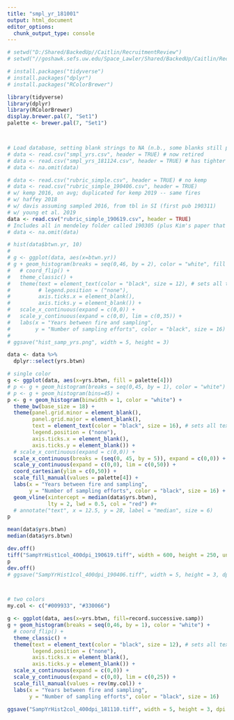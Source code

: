 ```yaml
---
title: "smpl_yr_181001"
output: html_document
editor_options: 
  chunk_output_type: console
---
```


```r
# setwd("D:/Shared/BackedUp//Caitlin/RecruitmentReview")
# setwd("//goshawk.sefs.uw.edu/Space_Lawler/Shared/BackedUp/Caitlin/RecruitmentReview")

# install.packages("tidyverse")
# install.packages("dplyr")
# install.packages("RColorBrewer")

library(tidyverse)
library(dplyr)
library(RColorBrewer)
display.brewer.pal(7, "Set1")
palette <- brewer.pal(7, "Set1")



# Load database, setting blank strings to NA (n.b., some blanks still persist...)
# data <- read.csv("smpl_yrs.csv", header = TRUE) # now retired
# data <- read.csv("smpl_yrs_181124.csv", header = TRUE) # has tighter filter re: mgmt
# data <- na.omit(data)

# data <- read.csv("rubric_simple.csv", header = TRUE) # no kemp
# data <- read.csv("rubric_simple_190406.csv", header = TRUE)
# w/ kemp 2016, on avg; duplicated for kemp 2019 -- same fires
# w/ haffey 2018
# w/ davis assuming sampled 2016, from tbl in SI (first pub 190311)
# w/ young et al. 2019
data <- read.csv("rubric_simple_190619.csv", header = TRUE)
# Includes all in mendeley folder called 190305 (plus Kim's paper that came out a week later on March 11th)
# data <- na.omit(data)

```

```r

# hist(data$btwn.yr, 10)
# 
# g <- ggplot(data, aes(x=btwn.yr))
# g + geom_histogram(breaks = seq(0,46, by = 2), color = "white", fill = "black") + 
#   # coord_flip() +
#   theme_classic() + 
#   theme(text = element_text(color = "black", size = 12), # sets all text elements
#         # legend.position = ("none"),
#         axis.ticks.x = element_blank(),
#         axis.ticks.y = element_blank()) +
#   scale_x_continuous(expand = c(0,0)) + 
#   scale_y_continuous(expand = c(0,0), lim = c(0,35)) +
#   labs(x = "Years between fire and sampling",
#        y = "Number of sampling efforts", color = "black", size = 16)
# 
# ggsave("hist_samp_yrs.png", width = 5, height = 3)

data <- data %>%
  dplyr::select(yrs.btwn)

# single color
g <- ggplot(data, aes(x=yrs.btwn, fill = palette[4]))
# p <- g + geom_histogram(breaks = seq(0,45, by = 1), color = "white") +
# p <- g + geom_histogram(bins=45) +
p <- g + geom_histogram(binwidth = 1, color = "white") +
  theme_bw(base_size = 18) +
  theme(panel.grid.minor = element_blank(),
        panel.grid.major = element_blank(),
        text = element_text(color = "black", size = 16), # sets all text elements
        legend.position = ("none"),
        axis.ticks.x = element_blank(),
        axis.ticks.y = element_blank()) +
  # scale_x_continuous(expand = c(0,0)) +
  scale_x_continuous(breaks = (seq(0, 45, by = 5)), expand = c(0,0)) +
  scale_y_continuous(expand = c(0,0), lim = c(0,50)) +
  coord_cartesian(ylim = c(0,50)) +
  scale_fill_manual(values = palette[4]) +
  labs(x = "Years between fire and sampling",
       y = "Number of sampling efforts", color = "black", size = 16) +
  geom_vline(xintercept = median(data$yrs.btwn),
             lty = 2, lwd = 0.5, col = "red") #+
  # annotate("text", x = 12.5, y = 28, label = "median", size = 6)
p

mean(data$yrs.btwn)
median(data$yrs.btwn)

dev.off()
tiff("SampYrHist1col_400dpi_190619.tiff", width = 600, height = 250, units = "px")
p
dev.off()
# ggsave("SampYrHist1col_400dpi_190406.tiff", width = 5, height = 3, dpi = 400)



# two colors
my.col <- c("#009933", "#330066")

g <- ggplot(data, aes(x=yrs.btwn, fill=record.successive.samp))
g + geom_histogram(breaks = seq(0,46, by = 1), color = "white") +
  # coord_flip() +
  theme_classic() +
  theme(text = element_text(color = "black", size = 12), # sets all text elements
        legend.position = ("none"),
        axis.ticks.x = element_blank(),
        axis.ticks.y = element_blank()) +
  scale_x_continuous(expand = c(0,0)) +
  scale_y_continuous(expand = c(0,0), lim = c(0,25)) +
  scale_fill_manual(values = rev(my.col)) +
  labs(x = "Years between fire and sampling",
       y = "Number of sampling efforts", color = "black", size = 16)

ggsave("SampYrHist2col_400dpi_181110.tiff", width = 5, height = 3, dpi = 400)


```
